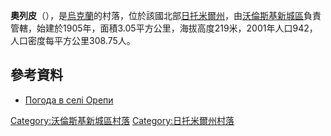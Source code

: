 {{coord|50|29|53|N|27|32|12|E|scale:30000|display=title}}

'''奧列皮'''（{{lang-uk|Орепи}}），是[[烏克蘭|烏克蘭]]的村落，位於該國北部[[日托米爾州|日托米爾州]]，由[[沃倫斯基新城區|沃倫斯基新城區]]負責管轄，始建於1905年，面積3.05平方公里，海拔高度219米，2001年人口942，人口密度每平方公里308.75人。

==參考資料== 
* [http://weather.in.ua/ua/zhitomirskaja/19048 Погода в селі Орепи] {{Wayback|url=http://weather.in.ua/ua/zhitomirskaja/19048 |date=20111219133011 }}

{{DEFAULTSORT:Орепи}}
[[Category:沃倫斯基新城區村落|Category:沃倫斯基新城區村落]]
[[Category:日托米爾州村落|Category:日托米爾州村落]]


{{Zhytomyr-geo-stub}}